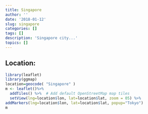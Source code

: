 ```yaml
---
title: Singapore
author: ''
date: '2018-01-12'
slug: singapore
categories: []
tags: []
description: 'Singapore city...' 
topics: []
---
```


## Location:
```r
library(leaflet)
library(ggmap)
location=geocode( "Singapore" )
m <- leaflet()%>%
  addTiles() %>%  # Add default OpenStreetMap map tiles
  setView(lng=location$lon, lat=location$lat, zoom = 05) %>%
addMarkers(lng=location$lon, lat=location$lat, popup="Tokyo")
m

```